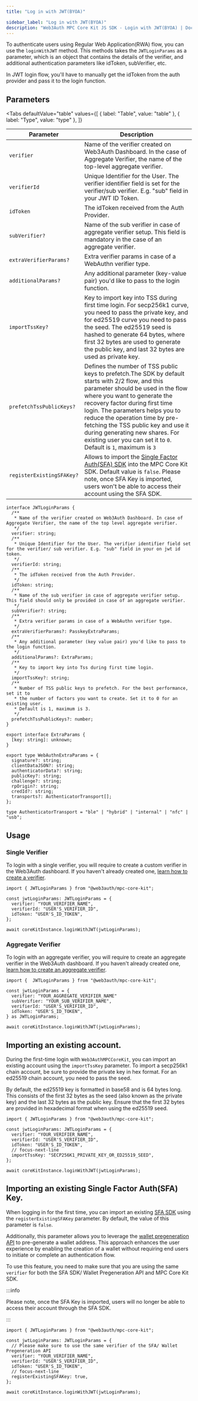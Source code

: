 ```yaml
---
title: "Log in with JWT(BYOA)"

sidebar_label: "Log in with JWT(BYOA)"
description: "Web3Auth MPC Core Kit JS SDK - Login with JWT(BYOA) | Documentation - Web3Auth"
---
```



To authenticate users using Regular Web Application(RWA) flow, you can use the `loginWithJWT`
method. This methods takes the `JWTLoginParams` as a parameter, which is an object that contains the
details of the verifier, and additional authentication parameters like idToken, subVerifier, etc.

In JWT login flow, you'll have to manually get the idToken from the auth provider and pass it to the
login function.

## Parameters

<Tabs
  defaultValue="table"
  values={[
    { label: "Table", value: "table" },
    { label: "Type", value: "type" },
  ]}
>

<TabItem value="table">

| Parameter                 | Description                                                                                                                                                                                                                                                                                                                                                                                                                |
| ------------------------- | -------------------------------------------------------------------------------------------------------------------------------------------------------------------------------------------------------------------------------------------------------------------------------------------------------------------------------------------------------------------------------------------------------------------------- |
| `verifier`                | Name of the verifier created on Web3Auth Dashboard. In the case of Aggregate Verifier, the name of the top-level aggregate verifier.                                                                                                                                                                                                                                                                                       |
| `verifierId`              | Unique Identifier for the User. The verifier identifier field is set for the verifier/sub verifier. E.g. "sub" field in your JWT ID Token.                                                                                                                                                                                                                                                                                 |
| `idToken`                 | The idToken received from the Auth Provider.                                                                                                                                                                                                                                                                                                                                                                               |
| `subVerifier?`            | Name of the sub verifier in case of aggregate verifier setup. This field is mandatory in the case of an aggregate verifier.                                                                                                                                                                                                                                                                                                |
| `extraVerifierParams?`    | Extra verifier params in case of a WebAuthn verifier type.                                                                                                                                                                                                                                                                                                                                                                 |
| `additionalParams?`       | Any additional parameter (key-value pair) you'd like to pass to the login function.                                                                                                                                                                                                                                                                                                                                        |
| `importTssKey?`           | Key to import key into TSS during first time login. For secp256k1 curve, you need to pass the private key, and for ed25519 curve you need to pass the seed. The ed25519 seed is hashed to generate 64 bytes, where first 32 bytes are used to generate the public key, and last 32 bytes are used as private key.                                                                                                          |
| `prefetchTssPublicKeys?`  | Defines the number of TSS public keys to prefetch.The SDK by default starts with 2/2 flow, and this parameter should be used in the flow where you want to generate the recovery factor during first time login. The parameters helps you to reduce the operation time by pre-fetching the TSS public key and use it during generating new shares. For existing user you can set it to `0`. Default is `1`, maximum is `3` |
| `registerExistingSFAKey?` | Allows to import the [Single Factor Auth(SFA) SDK](/docs/sdk/sfa/sfa-js/) into the MPC Core Kit SDK. Default value is `false`. Please note, once SFA Key is imported, users won't be able to access their account using the SFA SDK.                                                                                                                                                                                       |

</TabItem>
<TabItem value="type">

```tsx
interface JWTLoginParams {
  /**
   * Name of the verifier created on Web3Auth Dashboard. In case of Aggregate Verifier, the name of the top level aggregate verifier.
   */
  verifier: string;
  /**
   * Unique Identifier for the User. The verifier identifier field set for the verifier/ sub verifier. E.g. "sub" field in your on jwt id token.
   */
  verifierId: string;
  /**
   * The idToken received from the Auth Provider.
   */
  idToken: string;
  /**
   * Name of the sub verifier in case of aggregate verifier setup. This field should only be provided in case of an aggregate verifier.
   */
  subVerifier?: string;
  /**
   * Extra verifier params in case of a WebAuthn verifier type.
   */
  extraVerifierParams?: PasskeyExtraParams;
  /**
   * Any additional parameter (key value pair) you'd like to pass to the login function.
   */
  additionalParams?: ExtraParams;
  /**
   * Key to import key into Tss during first time login.
   */
  importTssKey?: string;
  /**
   * Number of TSS public keys to prefetch. For the best performance, set it to
   * the number of factors you want to create. Set it to 0 for an existing user.
   * Default is 1, maximum is 3.
   */
  prefetchTssPublicKeys?: number;
}

export interface ExtraParams {
  [key: string]: unknown;
}

export type WebAuthnExtraParams = {
  signature?: string;
  clientDataJSON?: string;
  authenticatorData?: string;
  publicKey?: string;
  challenge?: string;
  rpOrigin?: string;
  credId?: string;
  transports?: AuthenticatorTransport[];
};

type AuthenticatorTransport = "ble" | "hybrid" | "internal" | "nfc" | "usb";
```

</TabItem>

</Tabs>

## Usage

### Single Verifier

To login with a single verifier, you will require to create a custom verifier in the Web3Auth
dashboard. If you haven't already created one,
[learn how to create a verifier](/docs/auth-provider-setup/byo-jwt-provider/#set-up-custom-jwt-verifier).

```tsx
import { JWTLoginParams } from "@web3auth/mpc-core-kit";

const jwtLoginParams: JWTLoginParams = {
  verifier: "YOUR_VERIFIER_NAME",
  verifierId: "USER'S_VERIFIER_ID",
  idToken: "USER'S_ID_TOKEN",
};

await coreKitInstance.loginWithJWT(jwtLoginParams);
```

### Aggregate Verifier

To login with an aggregate verifier, you will require to create an aggregate verifier in the
Web3Auth dashboard. If you haven't already created one,
[learn how to create an aggregate verifier](/docs/auth-provider-setup/aggregate-verifier#set-up-an-aggregate-verifier).

```tsx
import {  JWTLoginParams } from "@web3auth/mpc-core-kit";

const jwtLoginParams = {
  verifier: "YOUR_AGGREGATE_VERIFIER_NAME"
  subVerifier: "YOUR_SUB_VERIFIER_NAME",
  verifierId: "USER'S_VERIFIER_ID",
  idToken: "USER'S_ID_TOKEN",
} as JWTLoginParams;

await coreKitInstance.loginWithJWT(jwtLoginParams);
```

## Importing an existing account.

During the first-time login with `Web3AuthMPCCoreKit`, you can import an existing account using the
`importTssKey` parameter. To import a secp256k1 chain account, be sure to provide the private key in
hex format. For an ed25519 chain account, you need to pass the seed.

By default, the ed25519 key is formatted in base58 and is 64 bytes long. This consists of the first
32 bytes as the seed (also known as the private key) and the last 32 bytes as the public key. Ensure
that the first 32 bytes are provided in hexadecimal format when using the ed25519 seed.

```tsx
import { JWTLoginParams } from "@web3auth/mpc-core-kit";

const jwtLoginParams: JWTLoginParams = {
  verifier: "YOUR_VERIFIER_NAME",
  verifierId: "USER'S_VERIFIER_ID",
  idToken: "USER'S_ID_TOKEN",
  // focus-next-line
  importTssKey: "SECP256K1_PRIVATE_KEY_OR_ED25519_SEED",
};

await coreKitInstance.loginWithJWT(jwtLoginParams);
```

## Importing an existing Single Factor Auth(SFA) Key.

When logging in for the first time, you can import an existing [SFA SDK](/docs/sdk/sfa/sfa-js/)
using the `registerExistingSFAKey` parameter. By default, the value of this parameter is `false`.

Additionally, this parameter allows you to leverage the
[wallet pregeneration API](/docs/features/wallet-pregeneration) to pre-generate a wallet address.
This approach enhances the user experience by enabling the creation of a wallet without requiring
end users to initiate or complete an authentication flow.

To use this feature, you need to make sure that you are using the same `verifier` for both the SFA
SDK/ Wallet Pregeneration API and MPC Core Kit SDK.

:::info

Please note, once the SFA Key is imported, users will no longer be able to access their account
through the SFA SDK.

:::

```tsx
import { JWTLoginParams } from "@web3auth/mpc-core-kit";

const jwtLoginParams: JWTLoginParams = {
  // Please make sure to use the same verifier of the SFA/ Wallet Pregeneration API
  verifier: "YOUR_VERIFIER_NAME",
  verifierId: "USER'S_VERIFIER_ID",
  idToken: "USER'S_ID_TOKEN",
  // focus-next-line
  registerExistingSFAKey: true,
};

await coreKitInstance.loginWithJWT(jwtLoginParams);
```
